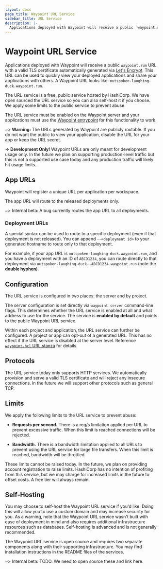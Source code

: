 ```yaml
---
layout: docs
page_title: Waypoint URL Service
sidebar_title: URL Service
description: |-
  Applications deployed with Waypoint will receive a public `waypoint.run` URL. This URL can be used to quickly view your deployed applications and share your applications with others.
---
```


# Waypoint URL Service

Applications deployed with Waypoint will receive a public `waypoint.run` URL
with a valid TLS certificate automatically generated via [Let's Encrypt](https://letsencrypt.org/).
This URL can be used to quickly view your deployed applications and share your
applications with others. A Waypoint URL looks like:
`outspoken-laughing-duck.waypoint.run`.

The URL service is a free, public service hosted by HashiCorp. We have open
sourced the URL service so you can also self-host it if you choose. We apply
some limits to the public service to prevent abuse.

The URL service must be enabled on the Waypoint server and your applications
must use the [Waypoint entrypoint](/docs/entrypoint) for this functionality
to work.

~> **Warning:** The URLs generated by Waypoint are publicly routable. If you
do not want the public to view your application, disable the URL for your
app or keep the URL secret.

-> **Development Only!** Waypoint URLs are only meant for development usage
only. In the future we plan on supporting production-level traffic
but this is not a supported use case today and any production traffic will
likely hit usage limits.

## App URLs

Waypoint will register a unique URL per application per workspace.

The app URL will route to the released deployments only.

~> Internal beta: A bug currently routes the app URL to all deployments.

### Deployment URLs

A special syntax can be used to route to a specific deployment (even if
that deployment is not released). You can append `--<deployment id>` to your
generated hostname to route only to that deployment.

For example, if your app URL is `outspoken-laughing-duck.waypoint.run`,
and you have a deployment with an ID of `ABCD1234`, you can route directly to
that deployment via `outspoken-laughing-duck--ABCD1234.waypoint.run`
(note the **double hyphen**).

## Configuration

The URL service is configured in two places: the server and by project.

The server configuration is set directly via `waypoint server` command-line
flags. This determines whether the URL service is enabled at all and what
address to use for the service. The service is **enabled by default** and
points to the public Waypoint URL service.

Within each project and application, the URL service can further be configured.
A project or app can opt-out of a generated URL. This has no effect if the
URL service is disabled at the server level. Reference
[`waypoint.hcl` URL stanza](/docs/waypoint-hcl/url) for details.

## Protocols

The URL service today only supports HTTP services. We automatically provision
and serve a valid TLS certificate and will reject any insecure connections.
In the future we will support other protocols such as general TCP.

## Limits

We apply the following limits to the URL service to prevent abuse:

- **Requests per second.** There is a req/s limitation applied
  per URL to prevent excessive traffic. When this limit is reached
  connections will be rejected.

- **Bandwidth.** There is a bandwidth limitation applied to all URLs
  to prevent using the URL service for large file transfers. When this
  limit is reached, bandwidth will be throttled.

These limits cannot be raised today. In the future, we plan on providing
account registration to raise limits. HashiCorp has no intention of profiting from
this service, but we may charge for increased limits in the future to offset
costs. A free tier will always remain.

## Self-Hosting

You may choose to self-host the Waypoint URL service if you'd like. Doing this
will allow you to use a custom domain and may increase security for you. As a
warning, note that the Waypoint URL service wasn't built with ease of deployment
in mind and also requires additional infrastructure resources such as databases.
Self-hosting is advanced and is not generally recommended.

The Waypoint URL service is open source and requires two separate components
along with their supporting infrastructure. You may find installation instructions
in the README files of the services.

~> Internal beta: TODO. We need to open source these and link here.
